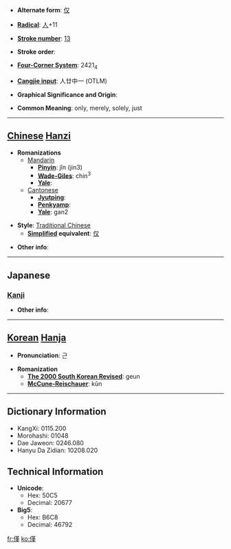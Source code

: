* '''Alternate form''': [[仅]]

* '''[[Wiktionary:Chinese radical index| Radical]]''': [[Wiktionary:Chinese radical index 人|人]]+11

* '''[[Wiktionary:Chinese total strokes index|Stroke number]]''': [[Wiktionary:Chinese total strokes index 13|13]]

* '''Stroke order''': 

* '''[[Wiktionary:Chinese four corner index|Four-Corner System]]''': 2421<sub>4</sub>

* '''[[Wiktionary:Chinese Cangjie index|Cangjie input]]''': 人廿中一 (OTLM)

* '''Graphical Significance and Origin''': 

* '''Common Meaning''': only, merely, solely, just

----

== [[Chinese]] [[Hanzi]] ==

* '''Romanizations'''
** [[Mandarin]]
*** '''[[Pinyin]]''': jǐn (jin3)
*** '''[[Wade-Giles]]''': chin<sup>3</sup>
*** '''[[Yale]]''': 
**[[Cantonese]]
***'''[[Jyutping]]''':
***'''[[Penkyamp]]''': 
***'''[[Yale]]''': gan2

* '''Style''': [[Traditional Chinese]] 
** '''[[Simplified Chinese|Simplified]] equivalent''': [[仅]]

* '''Other info''': 

----

==Japanese==
===[[Kanji]]===
{{kanji|on readings=[[きん]] (kin)
|kun readings=[[わずかに]] (wazukani), [[わずか]] (wazuka)
}}

* '''Other info''':  

----

== [[Korean]] [[Hanja]] ==

* '''Pronunciation''': 근

* '''Romanization'''
** '''[[The 2000 South Korean Revised Romanization|The 2000 South Korean Revised]]''': geun
** '''[[McCune-Reischauer]]''': kŭn

----

== Dictionary Information ==

* KangXi: 0115.200
* Morohashi: 01048
* Dae Jaweon: 0246.080
* Hanyu Da Zidian: 10208.020

== Technical Information ==

* '''Unicode''':
** Hex: 50C5
** Decimal: 20677
* '''Big5''':
** Hex: B6C8
** Decimal: 46792

[[fr:僅]]
[[ko:僅]]